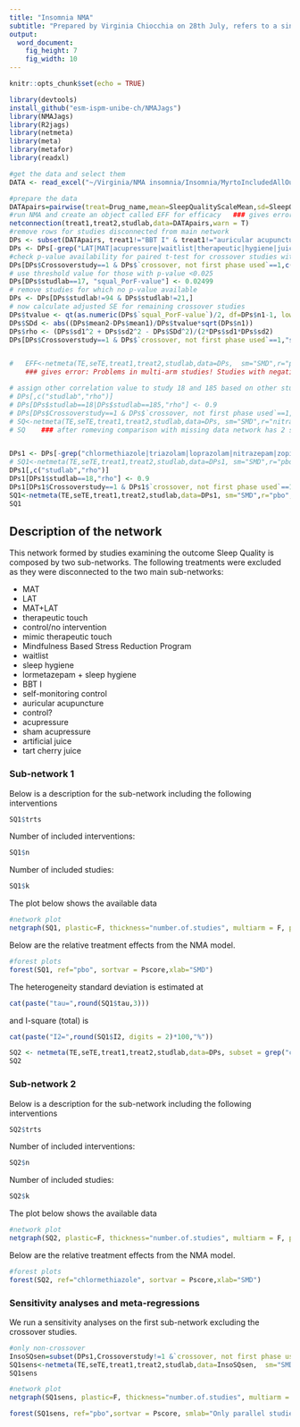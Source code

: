 ```yaml
---
title: "Insomnia NMA"
subtitle: "Prepared by Virginia Chiocchia on 28th July, refers to a single outcome analysis (Sleep Quality) in a frequentist setting"
output: 
  word_document: 
    fig_height: 7
    fig_width: 10
---
```


```r
knitr::opts_chunk$set(echo = TRUE)
```

<!-- Make sure you have the needed libraries from R-Cran and Github: -->
<!-- devtools -->
<!-- NMAJags -->
<!-- R2jags -->
<!-- netmeta -->
<!-- meta -->
<!-- metafor -->
<!-- readxl -->


```r
library(devtools)
install_github("esm-ispm-unibe-ch/NMAJags")
library(NMAJags)
library(R2jags)
library(netmeta)
library(meta)
library(metafor)
library(readxl)
```


```r
#get the data and select them
DATA <- read_excel("~/Virginia/NMA insomnia/Insomnia/MyrtoIncludedAllOutcomesClean27.6dVirgiRenamedInterventions.xlsx", na = "NA")

```




```r
#prepare the data
DATApairs=pairwise(treat=Drug_name,mean=SleepQualityScaleMean,sd=SleepQualityScaleSD,n=SleepQualityScaleParticipants, data=DATA, studlab = Final_ID_all, sm= "SMD")
#run NMA and create an object called EFF for efficacy   ### gives error because consists of 5 separate sub-networks so run netconnection first
netconnection(treat1,treat2,studlab,data=DATApairs,warn = T)
#remove rows for studies disconnected from main network
DPs <- subset(DATApairs, treat1!="BBT I" & treat1!="auricular acupuncture")
DPs <- DPs[-grep("LAT|MAT|acupressure|waitlist|therapeutic|hygiene|juice",DPs$treat2),]
#check p-value availability for paired t-test for crossover studies with both phases used
DPs[DPs$Crossoverstudy==1 & DPs$`crossover, not first phase used`==1,c("studlab","squal_PorF-value","squal_p=0, f=1")]
# use threshold value for those with p-value <0.025
DPs[DPs$studlab==17, "squal_PorF-value"] <- 0.02499
# remove studies for which no p-value available
DPs <- DPs[DPs$studlab!=94 & DPs$studlab!=21,]
# now calculate adjusted SE for remaining crossover studies
DPs$tvalue <- qt(as.numeric(DPs$`squal_PorF-value`)/2, df=DPs$n1-1, lower.tail = F)
DPs$SDd <- abs((DPs$mean2-DPs$mean1)/DPs$tvalue*sqrt(DPs$n1))
DPs$rho <- (DPs$sd1^2 + DPs$sd2^2 - DPs$SDd^2)/(2*DPs$sd1*DPs$sd2)
DPs[DPs$Crossoverstudy==1 & DPs$`crossover, not first phase used`==1,"seTE"] <- sqrt((1/DPs$n1+(DPs$TE^2)/(2*DPs$n1))*(2-2*DPs$rho))[DPs$Crossoverstudy==1 & DPs$`crossover, not first phase used`==1] 


#   EFF<-netmeta(TE,seTE,treat1,treat2,studlab,data=DPs,  sm="SMD",r="pbo",comb.fixed =F, comb.random = T, tol.multiarm = 0.05, details.chkmultiarm = T)    
    ### gives error: Problems in multi-arm studies! Studies with negative treatment   arm variance: '18', '185'

# assign other correlation value to study 18 and 185 based on other studies
# DPs[,c("studlab","rho")]
# DPs[DPs$studlab==18|DPs$studlab==185,"rho"] <- 0.9
# DPs[DPs$Crossoverstudy==1 & DPs$`crossover, not first phase used`==1,"seTE"] <- sqrt((1/DPs$n1+DPs$TE/(2*DPs$n1))*(2-2*DPs$rho))[DPs$Crossoverstudy==1 & DPs$`crossover, not first phase used`==1] 
# SQ<-netmeta(TE,seTE,treat1,treat2,studlab,data=DPs, sm="SMD",r="nitrazepam",comb.fixed =F, comb.random = T)
# SQ    ### after romeving comparison with missing data network has 2 subnetworks


DPs1 <- DPs[-grep("chlormethiazole|triazolam|loprazolam|nitrazepam|zopiclone",DPs$treat2),]
# SQ1<-netmeta(TE,seTE,treat1,treat2,studlab,data=DPs1, sm="SMD",r="pbo",comb.fixed =F, comb.random = T, details.chkmultiarm=TRUE)
DPs1[,c("studlab","rho")]
DPs1[DPs1$studlab==18,"rho"] <- 0.9
DPs1[DPs1$Crossoverstudy==1 & DPs1$`crossover, not first phase used`==1,"seTE"] <- sqrt((1/DPs1$n1+(DPs1$TE^2)/(2*DPs1$n1))*(2-2*DPs1$rho))[DPs1$Crossoverstudy==1 & DPs1$`crossover, not first phase used`==1] 
SQ1<-netmeta(TE,seTE,treat1,treat2,studlab,data=DPs1, sm="SMD",r="pbo",comb.fixed =F, comb.random = T)
SQ1

```

## Description of the network

This network formed by studies examining the outcome Sleep Quality is composed by two sub-networks.
The following treatments were excluded as they were disconnected to the two main sub-networks:

* MAT
* LAT
* MAT+LAT
* therapeutic touch
* control/no intervention
* mimic therapeutic touch
* Mindfulness Based Stress Reduction Program
* waitlist
* sleep hygiene
* lormetazepam + sleep hygiene
* BBT I
* self-monitoring control
* auricular acupuncture
* control?
* acupressure
* sham acupressure
* artificial juice
* tart cherry juice 


### Sub-network 1

Below is a description for the sub-network including the following interventions

```r
SQ1$trts
```


<!-- Below are the total number of participants in each of the included interventions -->
<!-- ```{r, echo=FALSE, message=FALSE, warning=FALSE} -->
<!-- #describe the data -->
<!-- tapply(DATAs$N_arm_total_stapf,DATAs$Drug_name,sum,na.rm=T) -->

<!-- ``` -->
Number of included interventions:
```r
SQ1$n
```
Number of included studies:
```r
SQ1$k
```



The plot below shows the available data

```r

#network plot
netgraph(SQ1, plastic=F, thickness="number.of.studies", multiarm = F, points=T, col=1, number.of.studies=T)
```


Below are the relative treatment effects from the NMA model. 

```r

#forest plots
forest(SQ1, ref="pbo", sortvar = Pscore,xlab="SMD")
```

<!-- The P-scores (equivalent to the SUCRAs) are shown below -->
<!-- ```{r, echo=FALSE} -->
<!-- netrank(SQ1) -->
<!-- ``` -->

The heterogeneity standard deviation is estimated at
```r
cat(paste("tau=",round(SQ1$tau,3)))
```
and I-square (total) is 
```r
cat(paste("I2=",round(SQ1$I2, digits = 2)*100,"%"))
```

<!-- There is little/no/important evidence of inconsistency in the data. There are in total -->

<!-- ```{r echo=FALSE, message=FALSE, warning=FALSE} -->
<!-- split=netsplit(SQ1) -->
<!-- SIDEp=split$compare.random$p -->
<!-- SIDEp=SIDEp[!is.na(SIDEp)] -->
<!-- #proportion of inconsistent loops -->
<!-- cat(length(SIDEp)) -->
<!-- ``` -->

<!-- comparisons in the network, and there is inconsistency (according to SIDE p-value<0.10) in -->

<!-- ```{r, echo=F, message=FALSE, warning=FALSE} -->
<!-- cat(length(SIDEp[SIDEp<=0.1])) -->
<!-- ``` -->
<!-- loops which gives a % of inconsistent loops equal to -->
<!-- ```{r, echo=F, message=FALSE, warning=FALSE} -->
<!-- cat(paste(round((length(SIDEp[SIDEp<=0.1])/length(SIDEp))*100,1),"%")) -->
<!-- ``` -->



<!-- The p-value from the design-by-treatment test is -->

<!-- ```{r, echo=FALSE, message=FALSE, warning=FALSE} -->
<!-- a=decomp.design(SQ1) -->
<!-- print(round(a$Q.inc.random$pval,3)) -->
<!-- ``` -->




```r
SQ2 <- netmeta(TE,seTE,treat1,treat2,studlab,data=DPs, subset = grep("chlormethiazole|triazolam|loprazolam|nitrazepam",DPs$treat1), sm="SMD",r="chlormethiazole",comb.fixed =T, comb.random = F)
SQ2
```

### Sub-network 2

Below is a description for the sub-network including the following interventions

```r
SQ2$trts
```


<!-- Below are the total number of participants in each of the included interventions -->
<!-- ```{r, echo=FALSE, message=FALSE, warning=FALSE} -->
<!-- #describe the data -->
<!-- tapply(DATAs$N_arm_total_stapf,DATAs$Drug_name,sum,na.rm=T) -->

<!-- ``` -->
Number of included interventions:
```r
SQ2$n
```
Number of included studies:
```r
SQ2$k
```



The plot below shows the available data

```r

#network plot
netgraph(SQ2, plastic=F, thickness="number.of.studies", multiarm = F, points=T, col=1)
```

Below are the relative treatment effects from the NMA model. 

```r

#forest plots
forest(SQ2, ref="chlormethiazole", sortvar = Pscore,xlab="SMD")
```

<!-- The P-scores (equivalent to the SUCRAs) are shown below -->
<!-- ```{r, echo=FALSE} -->
<!-- netrank(SQ2) -->
<!-- ``` -->

<!-- The heterogeneity standard deviation is estimated at -->
<!-- ```{r, echo=FALSE} -->
<!-- cat(paste("tau=",round(SQ2$tau,3))) -->
<!-- ``` -->
<!-- and I-square (total) is  -->
<!-- ```{r, echo=FALSE} -->
<!-- cat(paste("I2=",round(SQ1$I2),"%")) -->
<!-- ``` -->


### Sensitivity analyses and meta-regressions

We run a sensitivity analyses on the first sub-network excluding the crossover studies.
```r

#only non-crossover
InsoSQsen=subset(DPs1,Crossoverstudy!=1 &`crossover, not first phase used`!=1)  ### can I just take a subset of the previous pairwise dataset? or do I need to do a subset of the original dataset and then do the pairwise again?
SQ1sens<-netmeta(TE,seTE,treat1,treat2,studlab,data=InsoSQsen,  sm="SMD",comb.fixed =F, comb.random = T)
SQ1sens


```

```r

#network plot
netgraph(SQ1sens, plastic=F, thickness="number.of.studies", multiarm = F, points=T, col=1, number.of.studies=T)
```

```r

forest(SQ1sens, ref="pbo",sortvar = Pscore, smlab="Only parallel studies", fontsize=10)


```
